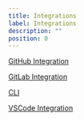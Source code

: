```yaml
---
title: Integrations
label: Integrations
description: ""
position: 0
---
```


[GitHub Integration](/documentation/github-integration)

[GitLab Integration](/documentation/gitlab-integration)

[CLI](/documentation/cli-integration)

[VSCode Integration](/documentation/vscode-integration)